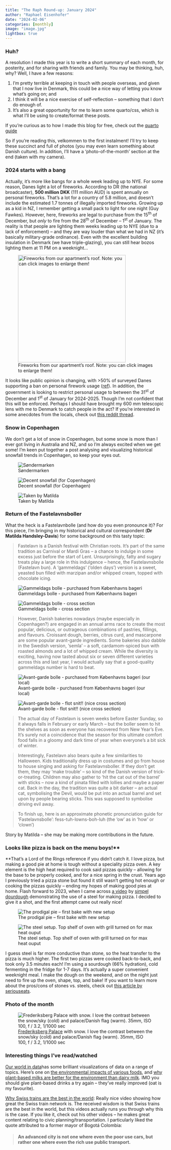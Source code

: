 ```yaml
---
title: "The Raph Round-up: January 2024"
author: "Raphael Eisenhofer"
date: "2024-02-06"
categories: [monthly]
image: "image.jpg"
lightbox: true
---
```


### Huh?

A resolution I made this year is to write a short summary of each month, for posterity, and for sharing with friends and family. You may be thinking, huh, why? Well, I have a few reasons:

1.  I’m pretty terrible at keeping in touch with people overseas, and given that I now live in Denmark, this could be a nice way of letting you know what’s going on; and
2.  I think it will be a nice exercise of self-reflection – something that I don’t do enough of.
3.  It's also a great opportunity for me to learn some quarto/css, which is what I'll be using to create/format these posts.

[If you're curious as to how I made this blog for free, check out the [quarto guide](https://quarto.org/docs/websites/website-blog.html)]{.aside}

So if you’re reading this, velkommen to the first instalment! I’ll try to keep these succinct and full of photos (you may even learn something about Danish culture). In addition, I’ll have a ‘photo-of-the-month’ section at the end (taken with my camera).

### 2024 starts with a bang

Actually, it’s more like bangs for a whole week leading up to NYE. For some reason, Danes light a lot of fireworks. According to DR (the national broadcaster), **500 million DKK** (111 million AUD) is spent annually on personal fireworks. That’s a lot for a country of 5.8 million, and doesn’t include the estimated 1.7 tonnes of illegally imported fireworks. Growing up as a kid in NZ, I remember getting a small pack to light for one night (Guy Fawkes). However, here, fireworks are legal to purchase from the 15^th^ of December, but *only* to fire from the 28^th^ of December – 1^st^ of January. The reality is that people are lighting them weeks leading up to NYE (due to a lack of enforcement) – and they are way louder than what we had in NZ (it’s basically military-grade ordinance). Even with the excellent building insulation in Denmark (we have triple-glazing), you can still hear bozos lighting them at 11 PM on a weeknight...

::: column-margin
![Fireworks from our apartment's roof. Note: you can click images to enlarge them!](fireworks1.jpg){.lightbox width="338"}
:::

It looks like public opinion is changing, with \>50% of surveyed Danes supporting a ban on personal firework usage ([ref](https://www.statista.com/statistics/1428869/attitudes-towards-ban-on-fireworks-in-denmark/)). In addition, the government is looking to restrict personal usage to between the 31^st^ of December and 1^st^ of January for 2024-2025. Though I’m not confident that this will be enforced. Perhaps I should have brought my 600 mm telescopic lens with me to Denmark to catch people in the act? If you’re interested in some anecdotes from the locals, check out [this reddit thread](https://www.reddit.com/r/copenhagen/comments/18t65ma/whats_up_with_the_fireworks/).

### Snow in Copenhagen

We don't get a lot of snow in Copenhagen, but some snow is more than I ever got living in Australia and NZ, and so I'm always excited when we get some! I'm keen put together a post analysing and visualizing historical snowfall trends in Copenhagen, so keep your eyes out.

::: {layout-ncol="3"}
![Søndermarken](snow1.jpg){group="snow-gallery"}

![Decent snowfall (for Copenhagen)](snow3.jpg){group="snow-gallery"}

![Taken by Matilda](snow2.jpg){group="snow-gallery"}
:::

### Return of the Fastelavnsboller

What the heck is a Fastelavnbolle (and how do you even pronounce it)? For this piece, I’m bringing in my historical and cultural correspondent (**Dr Matilda Handsley-Davis**) for some background on this tasty topic:

> Fastelavn is a Danish festival with Christian roots. It’s part of the same tradition as Carnival or Mardi Gras – a chance to indulge in some excess just before the start of Lent. Unsurprisingly, fatty and sugary treats play a large role in this indulgence – hence, the Fastelavnsbolle (Fastelavn bun). A ‘gammeldags’ (‘olden days’) version is a sweet, yeasted bun filled with marzipan and/or whipped cream, topped with chocolate icing.

::: {layout-ncol="2"}
![Gammeldags bolle - purchased from Københavns bageri](faste1.jpg){group="gammel"}

![Gammeldags bolle - cross section](faste2.jpg){group="gammel"}
:::

> However, Danish bakeries nowadays (maybe especially in Copenhagen?) are engaged in an annual arms race to create the most popular, delicious, or outrageous combinations of pastries, fillings, and flavours. Croissant dough, berries, citrus curd, and mascarpone are some popular avant-garde ingredients. Some bakeries also dabble in the Swedish version, ‘semla’ – a soft, cardamom-spiced bun with roasted almonds and a lot of whipped cream. While the diversity is exciting, having now tasted about six or seven different varieties across this and last year, I would actually say that a good-quality gammeldags number is hard to beat.

::: {layout-ncol="2"}
![Avant-garde bolle - purchased from Københavns bageri (our local)](faste3.jpg){group="avant"}

![Avant-garde bolle - flot snit!! (nice cross section)](faste4.jpg){group="avant"}
:::

> The actual day of Fastelavn is seven weeks before Easter Sunday, so it always falls in February or early March – but the boller seem to hit the shelves as soon as everyone has recovered from New Year’s Eve. It’s surely not a coincidence that the season for this ultimate comfort food falls in a gloomy and dark time of year when everyone’s a bit sick of winter.

> Interestingly, Fastelavn also bears quite a few similarities to Halloween. Kids traditionally dress up in costumes and go from house to house singing and asking for Fastelavnsboller. If they don’t get them, they may ‘make trouble’ – so kind of the Danish version of trick-or-treating. Children may also gather to ‘hit the cat out of the barrel’ with sticks – now a kind of pinata filled with lollies and maybe a paper cat. Back in the day, the tradition was quite a bit darker – an actual cat, symbolising the Devil, would be put into an actual barrel and set upon by people bearing sticks. This was supposed to symbolise driving evil away.

> To finish up, here is an approximate phonetic pronunciation guide for ‘Fastelavnsbolle’: fess-tuh-lowns-boh-luh (the ‘ow’ as in ‘how’ or ‘clown’)

Story by Matilda -- she may be making more contributions in the future.

### Looks like pizza is back on the menu boys!\*\*

[\*\*That’s a Lord of the Rings reference if you didn’t catch it.]{.aside} I love pizza, but making a good pie at home is tough without a speciality pizza oven. A key element is the high heat required to cook said pizzas quickly -- allowing for the base to be properly cooked, and for a nice spring in the crust. Years ago I previously tried a pizza stone but found it still wasn't getting hot enough or cooking the pizzas quickly -- ending my hopes of making good pies at home. Flash forward to 2023, when I came across [a video](https://www.youtube.com/watch?v=MH-EClQB8As) by [simpel dourdough](https://simpelsurdej.dk/) demonstrating the use of a steel for making pizza. I decided to give it a shot, and the first attempt came out really nice!

::: {layout-ncol="2"}
![The prodigal pie -- first bake with new setup](pizza1.jpg){group="pizza"}

![The steel setup. Top shelf of oven with grill turned on for max heat ouput](pizza2.jpg){group="pizza"}
:::

I guess steel is far more conductive than stone, so the heat transfer to the pizza is much higher. The first two pizzas were cooked back-to-back, and took only 3.5 minutes each! I'm using a sourdough (66% hydration), cold fermenting in the fridge for 1-7 days. It's actually a super convenient weeknight meal. I make the dough on the weekend, and on the night just need to fire up the oven, shape, top, and bake! If you want to learn more about the pros/cons of stones vs. steels, check out [this article by seriouseats](https://www.seriouseats.com/baking-steel-vs-baking-stone-6891373).

### Photo of the month

![[Frederiksberg Palace](https://en.wikipedia.org/wiki/Frederiksberg_Palace) with snow. I love the contrast between the snow/sky (cold) and palace/Danish flag (warm). 35mm, ISO 100, f / 3.2, 1/1000 sec](fotm.jpg)

### Interesting things I've read/watched

[Our world in data](https://ourworldindata.org/)has some brilliant visualizations of data on a range of topics. Here’s one on [the environmental impacts of various foods](https://ourworldindata.org/food-choice-vs-eating-local), and [why plant-based milks are better for the environment than dairy milk](https://ourworldindata.org/environmental-impact-milks). IMO you should give plant-based drinks a try again – they’ve really improved (oat is my favourite).

[Why Swiss trains are the best in the world](https://www.youtube.com/watch?v=muPcHs-E4qc): Really nice video showing how great the Swiss train network is. The received wisdom is that Swiss trains are the best in the world, but this videos actually runs you through why this is the case. If you like it, check out his other videos -- he makes great content relating to civic planning/transportation. I particularly liked the quote attributed to a former mayor of Bogotá Colombia:

> #### An advanced city is not one where even the poor use cars, but rather one where even the rich use public transport.
